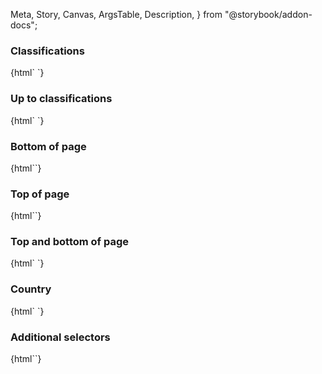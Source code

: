   Meta,
  Story,
  Canvas,
  ArgsTable,
  Description,
} from "@storybook/addon-docs";

<Meta
  title="Web Components/Classification banner"
  component="ic-classification-banner"
/>

<Description markdown={readme} />

### Classifications

<Canvas>
  <Story name="Classifications">
    {html`<ic-classification-banner inline="true"></ic-classification-banner>
      <ic-classification-banner
        classification="official"
        inline="true"
      ></ic-classification-banner>
      <ic-classification-banner
        classification="official-sensitive"
        inline="true"
      ></ic-classification-banner>
      <ic-classification-banner
        classification="secret"
        inline="true"
      ></ic-classification-banner>
      <ic-classification-banner
        classification="top-secret"
        inline="true"
      ></ic-classification-banner>`}
  </Story>
</Canvas>

### Up to classifications

<Canvas>
  <Story name="Up to">
    {html`<ic-classification-banner inline="true"></ic-classification-banner>
      <ic-classification-banner
        classification="official"
        inline="true"
        up-to="true"
      ></ic-classification-banner>
      <ic-classification-banner
        classification="official-sensitive"
        inline="true"
        up-to="true"
      ></ic-classification-banner>
      <ic-classification-banner
        classification="secret"
        inline="true"
        up-to="true"
      ></ic-classification-banner>
      <ic-classification-banner
        classification="top-secret"
        inline="true"
        up-to="true"
      ></ic-classification-banner>`}
  </Story>
</Canvas>

### Bottom of page

<Canvas>
  <Story name="Bottom of page">
    {html`<ic-classification-banner
      classification="official"
    ></ic-classification-banner>`}
  </Story>
</Canvas>

### Top of page

<Canvas>
  <Story name="Top of page">
    {html`<ic-classification-banner
      classification="official"
      top
    ></ic-classification-banner>`}
  </Story>
</Canvas>

### Top and bottom of page

<Canvas>
  <Story name="Top and bottom of page">
    {html`<ic-classification-banner
        classification="official"
        top="true"
      ></ic-classification-banner>
      <ic-classification-banner
        classification="official"
        top="false"
      ></ic-classification-banner>`}
  </Story>
</Canvas>

### Country

<Canvas>
  <Story name="Country">
    {html`<ic-classification-banner
        classification="official"
        inline="true"
        country="us"
      ></ic-classification-banner>
      <ic-classification-banner
        classification="official"
        inline="true"
        country=""
      ></ic-classification-banner>`}
  </Story>
</Canvas>

### Additional selectors

<Canvas>
  <Story name="Additional selectors">
    {html`<ic-classification-banner
      classification="official"
      inline="true"
      additional-selectors="ukic"
    />`}
  </Story>
</Canvas>
